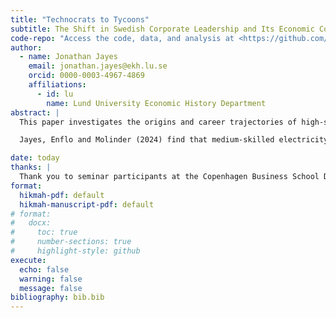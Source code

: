 ```yaml
---
title: "Technocrats to Tycoons"
subtitle: The Shift in Swedish Corporate Leadership and Its Economic Consequences in the 20th century
code-repo: "Access the code, data, and analysis at <https://github.com/j-jayes/who-is-who-etl>"
author:
  - name: Jonathan Jayes
    email: jonathan.jayes@ekh.lu.se
    orcid: 0000-0003-4967-4869
    affiliations: 
      - id: lu
        name: Lund University Economic History Department
abstract: |  
  This paper investigates the origins and career trajectories of high-skilled workers in electricity-related occupations in Sweden during the mid-20th century. By ingesting and analyzing two unique data sources – a set of biographical dictionaries and an industrial catalogue – I ask where these workers came from, what and where they studied, and how international experience impacted their career paths.

  Jayes, Enflo and Molinder (2024) find that medium-skilled electricity-related jobs were filled by workers who were born near to these jobs. However, descriptive statistics about these high-skilled workers reveal a bifurcated labor market. Highly educated and skilled professionals, crucial in overseeing and advancing the electricity sector, frequently migrated for education and career opportunities, often traveling significant distances from their birthplaces to a small set of higher education institutions in Sweden and abroad. After their studies, Swedish engineers moved to opportunity, ending up on average ten times further from their birthplace than the median worker in 1930. In terms of occupational mobility, we do not see a similar pattern to the middle-skill electricity related jobs among engineers; there is no clear pattern for engineers to have lower status parents than other occupations in the biographical dictionaries.

date: today
thanks: |
  Thank you to seminar participants at the Copenhagen Business School Department of Strategy and Innovation PhD Seminar  and the HEDG Group at the University of Southern Denmark for valuable feedback on this work.
format:
  hikmah-pdf: default
  hikmah-manuscript-pdf: default
# format:
#   docx:
#     toc: true
#     number-sections: true
#     highlight-style: github
execute: 
  echo: false
  warning: false
  message: false
bibliography: bib.bib
---
```


##